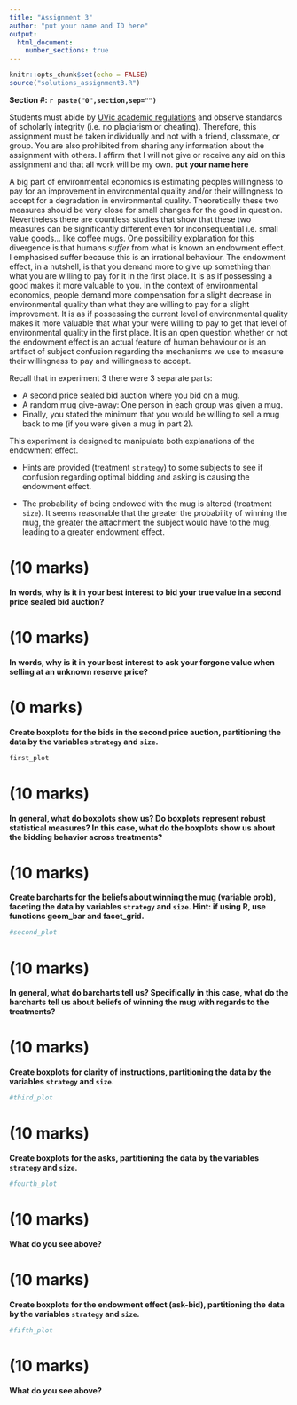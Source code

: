 ```yaml
---
title: "Assignment 3"
author: "put your name and ID here"
output: 
  html_document:
    number_sections: true
---
```


```r
knitr::opts_chunk$set(echo = FALSE)
source("solutions_assignment3.R")
```
**Section #: `r paste("0",section,sep="")`**


Students must abide by  [UVic
  academic regulations](https://www.uvic.ca/calendar/undergrad/index.php#/policy/Sk_0xsM_V?bc=true&bcCurrent=08%20-%20Policy%20on%20Academic%20Integrity&bcGroup=Undergraduate%20Academic%20Regulations&bcItemType=policies)
 and observe standards of scholarly integrity
(i.e. no plagiarism or cheating). Therefore, this assignment must be
taken individually and not with a friend, classmate, or group. You are
also prohibited from sharing any information about the assignment with
others. I affirm that I will not give or receive any aid on this assignment 
and that all work will be my own. **put your name here**

A big part of environmental economics is estimating peoples willingness to pay for an improvement in environmental quality and/or their willingness to accept for a degradation in environmental quality.  Theoretically these two measures should be very close for small changes for the good in question.  Nevertheless there are countless studies that show that these two measures can be significantly different even for inconsequential i.e. small value goods... like coffee mugs.  One possibility explanation for this divergence is that humans *suffer* from what is known an endowment effect.  I emphasised suffer because this is an irrational behaviour.  The endowment effect, in a nutshell, is that you demand more to give up something than what you are willing to pay for it in the first place.  It is as if possessing a good makes it more valuable to you. In the context of environmental economics, people demand more compensation for a slight decrease in environmental quality than what they are willing to pay for a slight improvement.  It is as if possessing the current level of environmental quality makes it more valuable that what your were willing to pay to get that level of environmental quality in the first place. It is an open question whether or not the endowment effect is an actual feature of human behaviour or is an artifact of subject confusion regarding the mechanisms we use to measure their willingness to pay and willingness to accept. 

Recall that in experiment 3 there were 3 separate parts:

* A second price sealed bid auction where you bid on a mug.
* A random mug give-away: One person in each group was given a mug.
* Finally, you stated the minimum that you would be willing to sell a mug back to me (if you were given a mug in part 2).  

This experiment is designed to manipulate both explanations of the endowment effect.  

* Hints are provided (treatment `strategy`) to some subjects to see if confusion regarding optimal bidding and asking is causing the endowment effect. 

* The probability of being endowed with the mug is altered (treatment `size`). It seems reasonable that the greater the probability of winning the mug, the greater the attachment the subject would have to the mug, leading to a greater endowment effect.

# (10 marks)

**In words, why is it in your best interest to bid your true value in a second price sealed bid auction?**


# (10 marks)

**In words, why is it in your best interest to ask your forgone value when selling at an unknown reserve price?**


# (0 marks)

**Create boxplots for the bids in the second price auction, partitioning the data by the variables `strategy` and `size`.** 

```r
first_plot
```

# (10 marks)

**In general, what do boxplots show us? Do boxplots represent robust statistical measures?  In this case, what do the boxplots show us about the bidding behavior across treatments?**


# (10 marks)

**Create barcharts for the beliefs about winning the mug (variable prob), faceting the data by variables `strategy` and `size`. Hint: if using R, use functions geom_bar and facet_grid.**

```r
#second_plot
```


# (10 marks)

**In general, what do barcharts tell us? Specifically in this case, what do the barcharts tell us about beliefs of winning the mug with regards to the treatments?**


# (10 marks)

**Create boxplots for clarity of instructions, partitioning the data by the variables `strategy` and `size`.**

```r
#third_plot
```

# (10 marks)

**Create boxplots for the asks, partitioning the data by the variables `strategy` and `size`.**

```r
#fourth_plot
```

# (10 marks)

**What do you see above?**


# (10 marks)

**Create boxplots for the endowment effect (ask-bid), partitioning the data by the variables `strategy` and `size`.**

```r
#fifth_plot
```


# (10 marks)

**What do you see above?**


